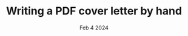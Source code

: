 ---
title: Writing a PDF cover letter by hand
description: "Consider that for a moment: everything we see around us is assumed to have had a cause and is contingent upon."
date: Feb 4 2024
---